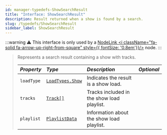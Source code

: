 ```yaml
---
id: manager-typedefs-ShowSearchResult
title: "Interface: ShowSearchResult"
description: Result returned when a show is found by a search.
slug: /typedefs/ShowSearchResult
sidebar_label: ShowSearchResult
---
```


:::warning
⚠️ This interface is only used by a [NodeLink <i className="fa-solid fa-arrow-up-right-from-square" style={{ fontSize: '0.8em'}}/>](https://github.com/PerformanC/NodeLink) node.
:::

> Represents a search result containing a show with tracks.
> 
> | <i className="fa-solid fa-hashtag"/> Property | <i className="fa-solid fa-font"/> Type                  | <i className="fa-solid fa-list"/> Description | <i className="fa-solid fa-flask"/> Optional |
> |:----------------------------------------------|:------------------------------------------------------- |:--------------------------------------------- |:-------------------------------------------:|
> | `loadType`                                    | [`LoadTypes.Show`](../Enums/LoadTypes.mdx#show)         | Indicates the result is a show load.          | <i className="fa-solid fa-xmark"/>          |
> | `tracks`                                      | [`Track[]`](./Track.mdx)                                | Tracks included in the show load playlist.    | <i className="fa-solid fa-xmark"/>          |
> | `playlist`                                    | [`PlaylistData`](./PlaylistData.mdx)                    | Information about the show load playlist.     | <i className="fa-solid fa-xmark"/>          |
